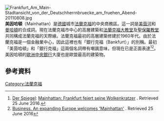 {{coord|50|06|38|N|8|40|27|E|region:DE-HE_type:landmark|display=title}}
[[File:Frankfurt_Am_Main-Stadtansicht_von_der_Deutschherrnbruecke_am_fruehen_Abend-20110808.jpg|thumb]]
'''美因哈頓'''（Mainhattan）是[[德國|德國]]城市[[法蘭克福|法蘭克福]]的中央商務區。這一詞是[[美茵河|美茵河]]和[[曼哈頓|曼哈頓]]的合成詞。現在法蘭克福市中心的高層建築和[[法蘭克福大教堂|法蘭克福大教堂]]及[[聖保羅教堂_(法蘭克福)|聖保羅教堂]]共同構成法蘭克福的天際線。法蘭克福最初的高層建築修建於1960年代。由於法蘭克福是一個金融業中心，因此這裡也有「銀行克福（Bankfurt）」的別稱。最初「美茵哈頓」和「銀行克福」這兩個名詞帶有嘲諷意味，但現在已是正面表達<ref>[[Der_Spiegel|Der Spiegel]]: [http://www.spiegel.de/reise/staedte/mainhattan-frankfurt-feiert-seine-wolkenkratzer-a-481941.html  Mainhattan: Frankfurt feiert seine Wolkenkratzer] {{Wayback|url=http://www.spiegel.de/reise/staedte/mainhattan-frankfurt-feiert-seine-wolkenkratzer-a-481941.html |date=20161008095127 }}. Retrieved 25 June 2016.</ref><ref>[https://www.standard.co.uk/business/an-expanding-europe-welcomes-mainhattan-10250008.html Business. An expanding Europe welcomes 'Mainhattan'] {{Wayback|url=https://www.standard.co.uk/business/an-expanding-europe-welcomes-mainhattan-10250008.html |date=20180620104324 }}. Retrieved 25 June 2016</ref>。美因哈頓的[[歐洲中央銀行|歐洲中央銀行]]大廈也是歐盟最高的建築物。
==參考資料==
{{reflist}}
{{Commons inline|Category:Skylines in Frankfurt am Main|Mainhatttan}}
[[Category:法蘭克福|Category:法蘭克福]]